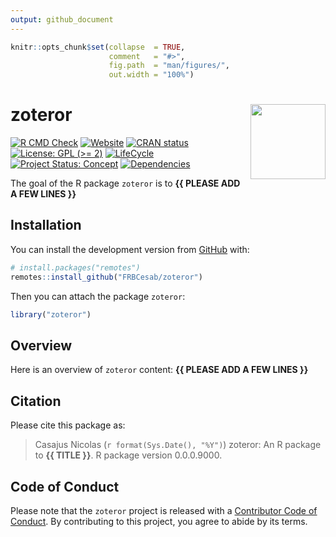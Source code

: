 ```yaml
---
output: github_document
---
```


<!-- README.md is generated from README.Rmd. Please edit that file -->


```r
knitr::opts_chunk$set(collapse  = TRUE,
                      comment   = "#>",
                      fig.path  = "man/figures/",
                      out.width = "100%")
```



zoteror <img src="man/figures/package-sticker.png" align="right" style="float:right; height:120px;"/>
=========================================================

<!-- badges: start -->
[![R CMD Check](https://github.com/FRBCesab/zoteror/actions/workflows/R-CMD-check.yaml/badge.svg)](https://github.com/FRBCesab/zoteror/actions/workflows/R-CMD-check.yaml)
[![Website](https://github.com/FRBCesab/zoteror/actions/workflows/pkgdown.yaml/badge.svg)](https://github.com/FRBCesab/zoteror/actions/workflows/pkgdown.yaml)
[![CRAN status](https://www.r-pkg.org/badges/version/zoteror)](https://CRAN.R-project.org/package=zoteror)
[![License: GPL (>= 2)](https://img.shields.io/badge/License-GPL%20%28%3E%3D%202%29-blue.svg)](https://choosealicense.com/licenses/gpl-2.0/)
[![LifeCycle](https://img.shields.io/badge/lifecycle-experimental-orange)](https://lifecycle.r-lib.org/articles/stages.html#experimental)
[![Project Status: Concept](https://www.repostatus.org/badges/latest/concept.svg)](https://www.repostatus.org/#concept)
[![Dependencies](https://img.shields.io/badge/dependencies-0/0-brightgreen?style=flat)](#)
<!-- badges: end -->


The goal of the R package `zoteror` is to **{{ PLEASE ADD A FEW LINES }}**



## Installation

You can install the development version from [GitHub](https://github.com/) with:

```r
# install.packages("remotes")
remotes::install_github("FRBCesab/zoteror")
```

Then you can attach the package `zoteror`:

```r
library("zoteror")
```



## Overview

Here is an overview of `zoteror` content: **{{ PLEASE ADD A FEW LINES }}**



## Citation

Please cite this package as: 

> Casajus Nicolas (`r format(Sys.Date(), "%Y")`) zoteror: An R 
package to **{{ TITLE }}**. R package version 0.0.0.9000.



## Code of Conduct

Please note that the `zoteror` project is released with a 
[Contributor Code of Conduct](https://contributor-covenant.org/version/2/0/CODE_OF_CONDUCT.html). 
By contributing to this project, you agree to abide by its terms.
